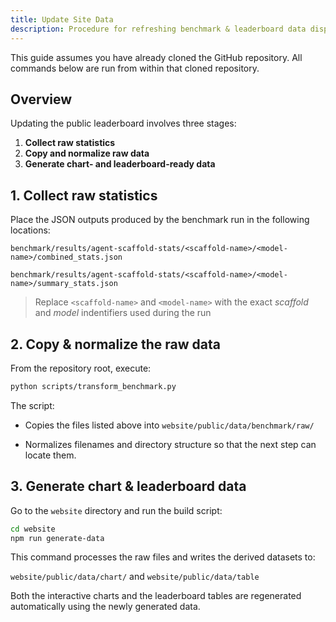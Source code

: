 ```yaml
---
title: Update Site Data
description: Procedure for refreshing benchmark & leaderboard data displayed on the site
---
```



<Note className="mb-12">
  This guide assumes you have already cloned the GitHub repository. All commands
  below are run from within that cloned repository.
</Note>

## Overview

Updating the public leaderboard involves three stages:

1. **Collect raw statistics**
2. **Copy and normalize raw data**
3. **Generate chart- and leaderboard-ready data**

## 1. Collect raw statistics

Place the JSON outputs produced by the benchmark run in the following locations:

```
benchmark/results/agent-scaffold-stats/<scaffold-name>/<model-name>/combined_stats.json
```

```
benchmark/results/agent-scaffold-stats/<scaffold-name>/<model-name>/summary_stats.json
```

> Replace `<scaffold-name>` and `<model-name>` with the exact _scaffold_ and _model_ indentifiers used during the run

## 2. Copy & normalize the raw data

From the repository root, execute:

```bash
python scripts/transform_benchmark.py
```

The script:

- Copies the files listed above into `website/public/data/benchmark/raw/`

- Normalizes filenames and directory structure so that the next step can locate them.

## 3. Generate chart & leaderboard data

Go to the `website` directory and run the build script:

```bash
cd website
npm run generate-data
```

This command processes the raw files and writes the derived datasets to:

`website/public/data/chart/` and `website/public/data/table`

Both the interactive charts and the leaderboard tables are regenerated automatically using the newly generated data.
